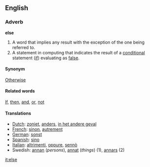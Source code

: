 ==English==

===Adverb===
'''else'''

#A word that implies any result with the exception of the one being referred to.
#A statement in computing that indicates the result of a [[conditional]] statement  ([[if]]) evaluating as [[false]].

====Synonym====
[[Otherwise]]

====Related words====
[[If]], [[then]], [[and]], [[or]], [[not]]

====Translations====
*[[Dutch]]: [[zoniet]], [[anders]], [[in het andere geval]]
*[[French]]: [[sinon]], [[autrement]]
*[[German]]: [[sonst]]
*[[Spanish]]: [[sino]]
*[[Italian]]: [[altrimenti]], [[oppure]], [[sennò]]
*Swedish: [[annan]] (''persons''), [[annat]] (''things'') (1), [[annars]] (2)

[[it:else]]